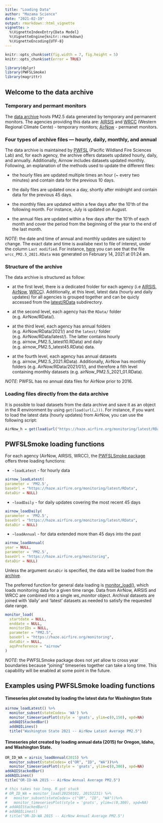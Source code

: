 ```yaml
---
title: "Loading Data"
author: "Mazama Science"
date: "2021-02-19"
output: rmarkdown::html_vignette
vignette: >
  %\VignetteIndexEntry{Data Model}
  %\VignetteEngine{knitr::rmarkdown}
  %\VignetteEncoding{UTF-8}
---
```


```r
knitr::opts_chunk$set(fig.width = 7, fig.height = 5)
knitr::opts_chunk$set(error = TRUE)
```
```r
library(dplyr)
library(PWFSLSmoke)
library(magrittr)
```

## Welcome to the data archive

### Temporary and permant monitors

The [data archive](https://haze.airfire.org/monitoring/) hosts PM2.5 data 
generated by temporary and permanent monitors. The agencies providing this data 
are: [AIRSIS](https://app.airsis.com/USFS) and [WRCC](http://www.wrcc.dri.edu) 
(Western Regional Climate Cente) - temporary monitors; [
AirNow](https://www.airnow.gov) - permanet monitors. 

### Four types of archive files — hourly, daily, monthly, and annual 

The data archive is maintained by [PWFSL](https://www.fs.usda.gov/pnw/research-labs/pacific-wildland-fire-sciences-laboratory-seattle) (Pacific Wildland Fire Sciences Lab) and, for each agency, the 
archive offers datasets updated hourly, daily, and annually. Additionally, 
Airnow includes datasets updated monthly. Following, an explanation of the 
methods used to update the different files: 

* the hourly files are updated multiple times an hour (~ every two minutes) and 
contain data for the previous 10 days. 

* the daily files are updated once a day, shortly after midnight and contain 
data for the previous 45 days.

* the monthly files are updated within a few days after the 10'th of the 
following month. For instance, July is updated on August. 

* the annual files are updated within a few days after the 10'th of each month 
and cover the period from the beginning of the year to the end of the last month. 
 
*NOTE*: the date and time of annual and monthly updates are subject to change. 
The exact date and time is availabe next to file of interest, under the column 
`Last modified`. For instance, [here](https://haze.airfire.org/monitoring/WRCC/RData/2017/) you can see that 
the file `wrcc_PM2.5_2021.RData` was generated on February 14, 2021 at 01:24 am. 

### Structure of the archive

The data archive is structured as follow:

* at the first level, there is a dedicated frolder for each agency (i.e [AIRSIS](https://haze.airfire.org/monitoring/AIRSIS/), [AirNow](https://haze.airfire.org/monitoring/AirNow/), [WRCC](https://haze.airfire.org/monitoring/WRCC/)). Additionally, at this level,
latest data (hourly and daily updates) for all agencies is grouped together and 
can be quicly accessed  from the [latest/RData](https://haze.airfire.org/monitoring/latest/RData/) subdirectory.

* at the second level, each agency has the `RData/` folder (e.g. AirNow/RData/).

* at the third level, each agency has annual folders (e.g. AirNow/RData/2021/) 
and the `latest/` folder (e.g. AirNow/RData/latest/). The latter contains hourly
(e.g. airnow_PM2.5_latest10.RData) and daily (e.g. airnow_PM2.5_latest45.RData) 
data. 

* at the fourth level, each agency has annual datasets 
(e.g. airnow_PM2.5_2021.RData). Additionally, AirNow has monthly folders (e.g. AirNow/RData/2021/01/), and 
therefore a fith level containing monthly datasets 
(e.g. airNow_PM2.5_2021_01.RData). 

*NOTE*: PWFSL has no annual data files for AirNow prior to 2016.

### Loading files directly from the data archive

It is possible to load datasets from the data archive and save it as an object 
in the R environment by using `get(load(url(…)))`. For instance, if you want to 
load the latest data (hourly updates) from AirNow, you can use the following 
script: 
```r
AirNow_h = get(load(url("https://haze.airfire.org/monitoring/latest/RData/airnow_PM2.5_latest10.RData")))
```


## PWFSLSmoke loading functions

For each agency (AirNow, AIRSIS, WRCC), the [PWFSLSmoke package](http://mazamascience.github.io/PWFSLSmoke/reference/index.html) offers 
three loading functions: 

* `~loadLatest` - for hourly data 
```r
airnow_loadLatest(
parameter = 'PM2.5',
baseUrl = "https://haze.airfire.org/monitoring/latest/RData",
dataDir = NULL) 
```

* `~loadDaily` - for daily updates covering the most recent 45 days
```r
airnow_loadDaily(
parameter = 'PM2.5',
baseUrl = "https://haze.airfire.org/monitoring/latest/RData",
dataDir = NULL) 
```

* `~loadAnnual` - for data extended more than 45 days into the past 
```r
airnow_loadAnnual(
year = NULL,
parameter = 'PM2.5',
baseUrl = "https://haze.airfire.org/monitoring",
dataDir = NULL) 
```


Unless the argument `dataDir` is specified, the data will be loaded from the [archive](https://haze.airfire.org/monitoring). 


The preferred function for general data loading is [monitor_load()](http://mazamascience.github.io/PWFSLSmoke/reference/monitor_load.html), which loads monitoring data for a given time range. Data from AirNow, AIRSIS and
WRCC are combined into a single *ws_monitor* object. Archival datasets are 
joined with 'daily' and 'latest' datasets as needed to satisfy the requested 
date range.
```r
monitor_load(
  startdate = NULL,
  enddate = NULL,
  monitorIDs = NULL,
  parameter = "PM2.5",
  baseUrl = "https://haze.airfire.org/monitoring",
  dataDir = NULL,
  aqsPreference = "airnow"
)
```

*NOTE*: the PWFSLSmoke package does not _yet_ allow to cross year boundaries 
because “joining” timeseries together can take a long time. This capability will
be enabled at some point in the future.

## Examples using PWFSLSmoke loading functions

#### Timeseries plot created by loading the latest data for Washington State 

```r
airnow_loadLatest() %>%
  monitor_subset(stateCodes= 'WA') %>%
  monitor_timeseriesPlot(style = 'gnats', ylim=c(0,150), xpd=NA)
  addAQIStackedBar()
  addAQILines()
  title("Washington State 2021 -- AirNow Latast Average PM2.5")
```

#### Timeseries plot created by loading annual data (2015) for Oregon, Idaho, and Washington State. 

```r
OR_ID_WA = airsis_loadAnnual(2015) %>%
  monitor_subset(stateCodes= c("OR", "ID", "WA"))%>%
  monitor_timeseriesPlot(style = 'gnats', ylim=c(0,300), xpd=NA)
addAQIStackedBar()
addAQILines()
title("OR-ID-WA 2015 -- AirNow Annual Average PM2.5")
```

```r
# this takes too long. R got stuck 
# OR_ID_WA = monitor_load(20150101, 20151231) %>%
#   monitor_subset(stateCodes= c("OR", "ID", "WA"))%>%
#   monitor_timeseriesPlot(style = 'gnats', ylim=c(0,300), xpd=NA)
# addAQIStackedBar()
# addAQILines()
# title("OR-ID-WA 2015 -- AirNow Annual Average PM2.5")
```
